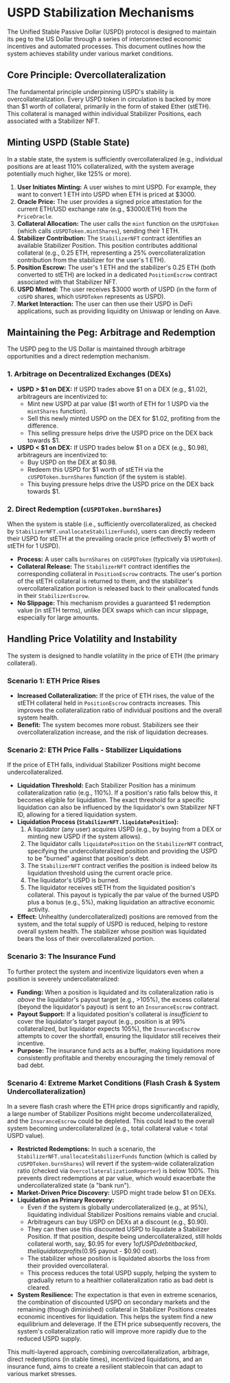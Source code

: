 # USPD Stabilization Mechanisms

The Unified Stable Passive Dollar (USPD) protocol is designed to maintain its peg to the US Dollar through a series of interconnected economic incentives and automated processes. This document outlines how the system achieves stability under various market conditions.

## Core Principle: Overcollateralization

The fundamental principle underpinning USPD's stability is overcollateralization. Every USPD token in circulation is backed by more than $1 worth of collateral, primarily in the form of staked Ether (stETH). This collateral is managed within individual Stabilizer Positions, each associated with a Stabilizer NFT.

## Minting USPD (Stable State)

In a stable state, the system is sufficiently overcollateralized (e.g., individual positions are at least 110% collateralized, with the system average potentially much higher, like 125% or more).

1.  **User Initiates Minting:** A user wishes to mint USPD. For example, they want to convert 1 ETH into USPD when ETH is priced at $3000.
2.  **Oracle Price:** The user provides a signed price attestation for the current ETH/USD exchange rate (e.g., $3000/ETH) from the `PriceOracle`.
3.  **Collateral Allocation:** The user calls the `mint` function on the `USPDToken` (which calls `cUSPDToken.mintShares`), sending their 1 ETH.
4.  **Stabilizer Contribution:** The `StabilizerNFT` contract identifies an available Stabilizer Position. This position contributes additional collateral (e.g., 0.25 ETH, representing a 25% overcollateralization contribution from the stabilizer for the user's 1 ETH).
5.  **Position Escrow:** The user's 1 ETH and the stabilizer's 0.25 ETH (both converted to stETH) are locked in a dedicated `PositionEscrow` contract associated with that Stabilizer NFT.
6.  **USPD Minted:** The user receives $3000 worth of USPD (in the form of `cUSPD` shares, which `USPDToken` represents as USPD).
7.  **Market Interaction:** The user can then use their USPD in DeFi applications, such as providing liquidity on Uniswap or lending on Aave.

## Maintaining the Peg: Arbitrage and Redemption

The USPD peg to the US Dollar is maintained through arbitrage opportunities and a direct redemption mechanism.

### 1. Arbitrage on Decentralized Exchanges (DEXs)

*   **USPD > $1 on DEX:** If USPD trades above $1 on a DEX (e.g., $1.02), arbitrageurs are incentivized to:
    *   Mint new USPD at par value ($1 worth of ETH for 1 USPD via the `mintShares` function).
    *   Sell this newly minted USPD on the DEX for $1.02, profiting from the difference.
    *   This selling pressure helps drive the USPD price on the DEX back towards $1.
*   **USPD < $1 on DEX:** If USPD trades below $1 on a DEX (e.g., $0.98), arbitrageurs are incentivized to:
    *   Buy USPD on the DEX at $0.98.
    *   Redeem this USPD for $1 worth of stETH via the `cUSPDToken.burnShares` function (if the system is stable).
    *   This buying pressure helps drive the USPD price on the DEX back towards $1.

### 2. Direct Redemption (`cUSPDToken.burnShares`)

When the system is stable (i.e., sufficiently overcollateralized, as checked by `StabilizerNFT.unallocateStabilizerFunds`), users can directly redeem their USPD for stETH at the prevailing oracle price (effectively $1 worth of stETH for 1 USPD).

*   **Process:** A user calls `burnShares` on `cUSPDToken` (typically via `USPDToken`).
*   **Collateral Release:** The `StabilizerNFT` contract identifies the corresponding collateral in `PositionEscrow` contracts. The user's portion of the stETH collateral is returned to them, and the stabilizer's overcollateralization portion is released back to their unallocated funds in their `StabilizerEscrow`.
*   **No Slippage:** This mechanism provides a guaranteed $1 redemption value (in stETH terms), unlike DEX swaps which can incur slippage, especially for large amounts.

## Handling Price Volatility and Instability

The system is designed to handle volatility in the price of ETH (the primary collateral).

### Scenario 1: ETH Price Rises

*   **Increased Collateralization:** If the price of ETH rises, the value of the stETH collateral held in `PositionEscrow` contracts increases. This improves the collateralization ratio of individual positions and the overall system health.
*   **Benefit:** The system becomes more robust. Stabilizers see their overcollateralization increase, and the risk of liquidation decreases.

### Scenario 2: ETH Price Falls - Stabilizer Liquidations

If the price of ETH falls, individual Stabilizer Positions might become undercollateralized.

*   **Liquidation Threshold:** Each Stabilizer Position has a minimum collateralization ratio (e.g., 110%). If a position's ratio falls below this, it becomes eligible for liquidation. The exact threshold for a specific liquidation can also be influenced by the liquidator's own Stabilizer NFT ID, allowing for a tiered liquidation system.
*   **Liquidation Process (`StabilizerNFT.liquidatePosition`):**
    1.  A liquidator (any user) acquires USPD (e.g., by buying from a DEX or minting new USPD if the system allows).
    2.  The liquidator calls `liquidatePosition` on the `StabilizerNFT` contract, specifying the undercollateralized position and providing the USPD to be "burned" against that position's debt.
    3.  The `StabilizerNFT` contract verifies the position is indeed below its liquidation threshold using the current oracle price.
    4.  The liquidator's USPD is burned.
    5.  The liquidator receives stETH from the liquidated position's collateral. This payout is typically the par value of the burned USPD plus a bonus (e.g., 5%), making liquidation an attractive economic activity.
*   **Effect:** Unhealthy (undercollateralized) positions are removed from the system, and the total supply of USPD is reduced, helping to restore overall system health. The stabilizer whose position was liquidated bears the loss of their overcollateralized portion.

### Scenario 3: The Insurance Fund

To further protect the system and incentivize liquidators even when a position is severely undercollateralized:

*   **Funding:** When a position is liquidated and its collateralization ratio is *above* the liquidator's payout target (e.g., >105%), the excess collateral (beyond the liquidator's payout) is sent to an `InsuranceEscrow` contract.
*   **Payout Support:** If a liquidated position's collateral is *insufficient* to cover the liquidator's target payout (e.g., position is at 99% collateralized, but liquidator expects 105%), the `InsuranceEscrow` attempts to cover the shortfall, ensuring the liquidator still receives their incentive.
*   **Purpose:** The insurance fund acts as a buffer, making liquidations more consistently profitable and thereby encouraging the timely removal of bad debt.

### Scenario 4: Extreme Market Conditions (Flash Crash & System Undercollateralization)

In a severe flash crash where the ETH price drops significantly and rapidly, a large number of Stabilizer Positions might become undercollateralized, and the `InsuranceEscrow` could be depleted. This could lead to the overall system becoming undercollateralized (e.g., total collateral value < total USPD value).

*   **Restricted Redemptions:** In such a scenario, the `StabilizerNFT.unallocateStabilizerFunds` function (which is called by `cUSPDToken.burnShares`) will revert if the system-wide collateralization ratio (checked via `OvercollateralizationReporter`) is below 100%. This prevents direct redemptions at par value, which would exacerbate the undercollateralized state (a "bank run").
*   **Market-Driven Price Discovery:** USPD might trade below $1 on DEXs.
*   **Liquidation as Primary Recovery:**
    *   Even if the system is globally undercollateralized (e.g., at 95%), liquidating individual Stabilizer Positions remains viable and crucial.
    *   Arbitrageurs can buy USPD on DEXs at a discount (e.g., $0.90).
    *   They can then use this discounted USPD to liquidate a Stabilizer Position. If that position, despite being undercollateralized, still holds collateral worth, say, $0.95 for every $1 of USPD debt it backed, the liquidator profits ($0.95 payout - $0.90 cost).
    *   The stabilizer whose position is liquidated absorbs the loss from their provided overcollateral.
    *   This process reduces the total USPD supply, helping the system to gradually return to a healthier collateralization ratio as bad debt is cleared.
*   **System Resilience:** The expectation is that even in extreme scenarios, the combination of discounted USPD on secondary markets and the remaining (though diminished) collateral in Stabilizer Positions creates economic incentives for liquidation. This helps the system find a new equilibrium and deleverage. If the ETH price subsequently recovers, the system's collateralization ratio will improve more rapidly due to the reduced USPD supply.

This multi-layered approach, combining overcollateralization, arbitrage, direct redemptions (in stable times), incentivized liquidations, and an insurance fund, aims to create a resilient stablecoin that can adapt to various market stresses.
